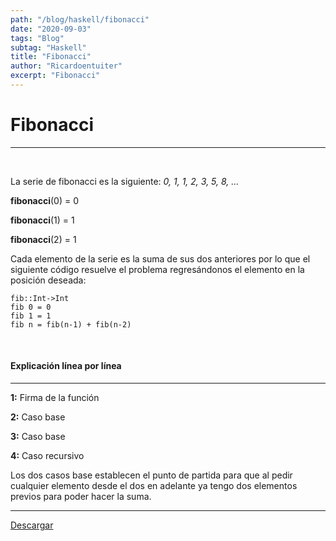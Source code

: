 ```yaml
---
path: "/blog/haskell/fibonacci"
date: "2020-09-03"
tags: "Blog"
subtag: "Haskell"
title: "Fibonacci"
author: "Ricardoentuiter"
excerpt: "Fibonacci"
---
```


# Fibonacci

---
<br/>

La serie de fibonacci es la siguiente: 
*0, 1, 1, 2, 3, 5, 8, ...*

**fibonacci**(0) = 0

**fibonacci**(1) = 1

**fibonacci**(2) = 1

Cada elemento de la serie es la suma de sus dos anteriores por lo que el siguiente código resuelve el problema regresándonos el elemento en la posición deseada: 

```haskell{numberLines: true}
fib::Int->Int
fib 0 = 0
fib 1 = 1
fib n = fib(n-1) + fib(n-2) 
```
<br/>

#### Explicación línea por línea
---

**1:** Firma de la función

**2:** Caso base

**3:** Caso base

**4:** Caso recursivo

Los dos casos base establecen el punto de partida para que al pedir cualquier elemento desde el dos en adelante ya tengo dos elementos previos para poder hacer la suma.

---

[Descargar](https://gitlab.com/Ricardoengitlab/fibonacci/-/raw/master/Haskell/fibonacci.hs?inline=false "Código en gitlab")